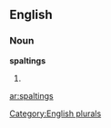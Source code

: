 ==English==

===Noun===
'''spaltings'''

# {{plural of|[[spalting]]}}

[[Category:English plurals]]

[[ar:spaltings]]